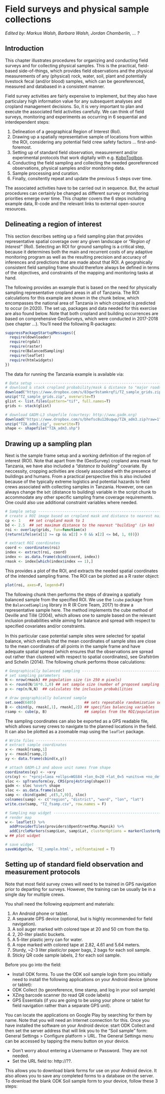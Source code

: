 # Field surveys and physical sample collections {#field-surveys}

*Edited by: Markus Walsh, Barbara Walsh, Jordan Chamberlin, ... ?*

## Introduction {#fs-intro}

This chapter illustrates procedures for organizing and conducting field surveys and for collecting physical samples. This is the practical, field-based side-of-things, which provides field observations and the physical measurements of any (physical) rock, water, soil, plant and potentially livestock fecal (and/or blood) samples, which can be georeferenced, measured and databased in a consistent manner. 

Field survey activities are fairly expensive to implement, but they also have particulary high information value for any subsequent analyses and cropland management decisions. So, it is very important to plan and execute the associated field activities carefully. We can think of field surveys, monitoring and experiments as occurring in 6 sequential and interdependent steps:

1. Delineation of a geographical Region of Interest (RoI).
1. Drawing up a spatially representative sample of locations from within the ROI, considering any potential field crew safety factors ... first-and-foremost.
1. Setting up of standard field observation, measurement and/or experimental protocols that work digitally with e.g. [KoboToolbox](https://qed.ai/kt/).
1. Conducting the field sampling and collecting the needed georeferenced observations, physical samples and/or monitoring data.
1. Sample processing and curation.
1. Finally, consitently repeat and update the previous 5 steps over time.

The associated activities have to be carried out in sequence. But, the actual procedures can certainly be changed as different survey or monitoring priorities emerge over time. This chapter covers the 6 steps including example data, R-code and the relevant links to external open-source resources.

## Delineating a region of interest {#roi}

This section describes setting up a field sampling plan that provides representative spatial coverage over any given landscape or *"Region of Interest"* (RoI). Selecting an ROI for ground sampling is a critical step, because it determines both the main and recurrent costs of any adaptive monitoring program as well as the resulting precision and accuracy of inferences and predictions that are made about that ROI. A geograhically consistent field sampling frame should therefore always be defined in terms of the objectives, and constraints of the mapping and monitoring tasks at hand. 

The following provides an example that is based on the need for physically sampling representative cropland areas in all of Tanzania. The ROI calculations for this example are shown in the chunk below, which encompasses the national area of Tanzania in which cropland is predicted to occur (in 2020). The set up, packages and data needed for this exercise are also found below. Note that both cropland and building occurrences are based on comprehensive GeoSurveys, which were conducted in 2017-2018 (see chapter ...). You'll need the following R-packages:

```r
suppressPackageStartupMessages({
  require(downloader)
  require(rgdal)
  require(raster)
  require(BalancedSampling)
  require(leaflet)
  require(htmlwidgets)
})
```

The data for running the Tanzania example is available via:

```r
# Data setup --------------------------------------------------------------
# download & stack cropland probability/mask & distance to "major roads" grids
download("https://www.dropbox.com/s/83qwr9stamkrqfi/TZ_sample_grids.zip?raw=1", "TZ_sample_grids.zip", mode="wb")
unzip("TZ_sample_grids.zip", overwrite=T)
glist <- list.files(pattern="tif", full.names=T)
grids <- stack(glist)

# download GADM-L3 shapefile (courtesy: http://www.gadm.org)
download("https://www.dropbox.com/s/bhefsc8u120uqwp/TZA_adm3.zip?raw=1", "TZA_adm3.zip", mode="wb")
unzip("TZA_adm3.zip", overwrite=T)
shape <- shapefile("TZA_adm3.shp")
```

## Drawing up a sampling plan {#samp-plan}

Next is the sample frame setup and a working definition of the region of interest (ROI). Note that apart from the (GeoSurvey) cropland area mask for Tanzania, we have also included a *"distance to building"* covariate. By neccessity, cropping activities are closely associated with the presence of buildings and humans. From a practical perspective this is also included because of the typically extreme logistics and potential hazards to field crews associated with collecting samples in Tanzania. However, one can always change the `bdt` (distance to building) variable in the script chunk to accommodate any other specific sampling frame coverage requirements. One could also use additional constraint variables where needed.

```r
# Sample setup ------------------------------------------------------------
# create a ROI image based on cropland mask and distance to nearest main roads
cp <- 1    ## set cropland mask to 1
bd <- 2.5  ## set maximum distance to the nearest "building" (in km)
roi <- overlay(grids, fun=function(x) 
{return(ifelse(x[1] >= cp && x[2] > 0 && x[2] <= bd, 1, 0))})

# extract ROI coordinates
coord <- coordinates(roi)
index <- extract(roi, coord)
index <- as.data.frame(cbind(coord, index))
rmask <- index[which(index$index == 1),]
```

This provides a plot of the ROI, and extracts the needed spatial coordinates of the intended sampling frame. The ROI can be plotted as a R raster object:

```r
plot(roi, axes=F, legend=F)
```

The following chunk then performs the steps of drawing a spatially balanced sample from the specified ROI. We use the `lcube` package from the `BalancedSampling` library in R (R Core Team, 2017) to draw a representative sample here. The method implements the cube method of Deville and Tillé (2004), which allows one to sample based on the relevant inclusion probabilities while aiming for balance and spread with respect to speciﬁed covariates and/or constraints. 

In this particular case potential sample sites were selected for spatial balance, which entails that the mean coordinates of sample sites are close to the mean coordinates of all points in the sample frame and have adequate spatial spread (which ensures that the observations are spread out rather than clustered with respect to spatial coordinates), see Grafström and Schelin (2014). The following chunk performs those calculations:

```r
# Geographically balanced sampling ----------------------------------------
# set sampling parameters
N <- nrow(rmask) ## population size (in 250 m pixels)
n <- round(N/16*0.1,0) ## set sample size (number of proposed sampling locations)
p <- rep(n/N,N)  ## calculates the inclusion probabilities

# draw geographically balanced sample
set.seed(6405)                      ## sets repeatable randomization seed
B <- cbind(p, rmask[,1], rmask[,2]) ## specifies balancing variables
rsamp <- cube(p, B)                 ## samples from the ROI/population using the cube method
```

The sampling coordinates can also be exported as a GPS readable file, which allows survey crews to navigate to the planned locations in the field. It can also be plotted as a zoomable map using the `leaflet` package.

```r
# Write files -------------------------------------------------------------
# extract sample coordinates
x <- rmask[rsamp,1]
y <- rmask[rsamp,2]
xy <- data.frame(cbind(x,y))

# attach GADM-L3 and above unit names from shape
coordinates(xy) <- ~x+y
crs(xy) <- "+proj=laea +ellps=WGS84 +lon_0=20 +lat_0=5 +units=m +no_defs"
sloc <- spTransform(xy, CRS(proj4string(shape)))
gadm <- sloc %over% shape
sloc <- as.data.frame(sloc)
samp <- cbind(gadm[ ,c(5,7,9)], sloc)
colnames(samp) <- c("region", "district", "ward", "lon", "lat")
write.csv(samp, "TZ_fsamp.csv", row.names = F)

# Sampling map widget -----------------------------------------------------
# render map
w <- leaflet() %>% 
  addProviderTiles(providers$OpenStreetMap.Mapnik) %>%
  addCircleMarkers(samp$Lon, samp$Lat, clusterOptions = markerClusterOptions())
w ## plot widget 

# save widget
saveWidget(w, 'TZ_sample.html', selfcontained = T)
```

## Setting up of standard field observation and measurement protocols {#om-protocols}

Note that most field survey crews will need to be trained in GPS navigation prior to departing for surveys. However, the training can be usually be in a single day for multiple crews.

You shall need the following equipment and materials:

1. An Android phone or tablet.
1. A separate GPS device (optional, but is highly recommended for field navigation).
1. A soil auger marked with colored tape at 20 and 50 cm from the tip.
1. 2, 20-liter plastic buckets.
1. A 5-liter plastic jerry can for water.
1. A rope marked with colored tape at 2.82, 4.61 and 5.64 meters.
1. Sturdy, ~2-3 liter plastic/or paper bags, 2 bags for each soil sample.
1. Sticky QR code sample labels, 2 for each soil sample.

Before you go into the field:

*	Install ODK forms. To use the ODK soil sample login form you initially need to install the following applications on your Android device (phone or tablet):
* ODK Collect (to georeference, time stamp, and log in your soil sample)
* XZing barcode scanner (to read QR code labels)
* GPS Essentials (if you are going to be using your phone or tablet for field navigation rather than a separate GPS unit).

You can locate the applications on Google Play by searching for them by name. Note that you will need an Internet connection for this. Once you have installed the software on your Android device: start ODK Collect and then set the server address that will link you to the “Soil sample” form:
General Settings > Configure platform > URL. The General Settings menu can be accessed by tapping the <left> menu button on your device. 

* Don’t worry about entering a Username or Password. They are not needed.
* Set the URL field to: http://??.

This allows you to download blank forms for use on your Android device. It also allows you to save any completed forms to a database on the server. To download the blank ODK Soil sample form to your device, follow these 3 steps:
